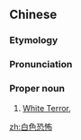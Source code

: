 ==Chinese==
{{wikipedia|White Terror (Taiwan)|lang=en}}
{{zh-forms|type=22}}

===Etymology===
{{rfe|lang=zh}}

===Pronunciation===
{{zh-pron
|m=Báisè kǒngbù
|c=baak6 sik1 hung2 bou3
|cat=pn
}}

===Proper noun===
{{zh-proper noun}}

# [[White Terror]], {{non-gloss definition|the suppression of political dissidents in [[Taiwan]] by the [[Kuomintang]] {{zh-l|國民黨|Chinese Nationalist Party}} (1949-1987)}}

[[zh:白色恐怖]]